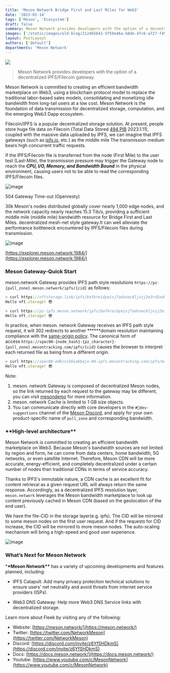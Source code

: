 ```yaml
---
title: 'Meson Network Bridge First and Last Miles for Web3'
date: '2023-01-14'
tags: ['Meson', 'Ecosystem']
draft: false
summary: Meson Network provides developers with the option of a decentralized IPFS/Filecoin gateway.
images: ['/static/images/old-blog/212465641-5f59e46a-b8de-4fc6-a727-f450ecadafdd.png']
layout: PostLayout
authors: ['default']
departments: 'Meson Network'
---
```


![](/static/images/old-blog/212465641-5f59e46a-b8de-4fc6-a727-f450ecadafdd.png)

> Meson Network provides developers with the option of a decentralized IPFS/Filecoin gateway.

Meson Network is committed to creating an efficient bandwidth marketplace on Web3, using a blockchain protocol model to replace the traditional labor-based sales models, consolidating and monetizing idle bandwidth from long-tail users at a low cost. Meson Network is the foundation of data transmission for decentralized storage, computation, and the emerging Web3 Dapp ecosystem.

Filecoin/IPFS is a popular decentralized storage solution. At present, people store huge file data on Filecoin (Total Data Stored [494 PIB](https://storage.filecoin.io/) 2023.1.11), coupled with the massive data uploaded by IPFS, we can imagine that IPFS gateways (such as [ipfs.io](http://ipfs.io/), etc.) as the middle mile The transmission medium bears high concurrent traffic requests.

If the IPFS/Filecoin file is transferred from the node (First Mile) to the user test (Last-Mile), the transmission pressure may trigger the Gateway node to reach the **_CPU, I/O, Memory, and Bandwidth Bound_** in the physical environment, causing users not to be able to read the corresponding IPFS/Filecoin files.

![image](https://user-images.githubusercontent.com/46369948/212464961-3724c11c-6178-49a4-9e05-26b52fafa8a4.png)

504 Gateway Time-out (Openresty)

30k Meson's nodes distributed globally cover nearly 1,000 edge nodes, and the network capacity nearly reaches 15.3 Tib/s, providing a sufficient middle mile (middle mile) bandwidth resource for Bridge First and Last Miles. decentralized mesh-net style gateway.It can well alleviate the performance bottleneck encountered by IPFS/Filecoin files during transmission.

![image](https://user-images.githubusercontent.com/46369948/212465000-fa37eeb0-f98b-4008-b2c7-b035a0211586.png)

[https://explorer.meson.network:1984/](https://explorer.meson.network:1984/)

### Meson Gateway-Quick Start

meson.network Gateway provides IPFS path style resolutions `https://pz-{pull_zone}.meson.network/ipfs/{cid}` as follows:

```jsx
> curl https://nftstorage.link/ipfs/bafkreidyeivj7adnnac6ljvzj2e3rd5xdw3revw4da7mx2ckrstapoupoq
Hello nft.storage! 😎

> curl https://pz-ipfs.meson.network/ipfs/bafkreidyeivj7adnnac6ljvzj2e3rd5xdw3revw4da7mx2ckrstapoupoq
Hello nft.storage! 😎
```

In practice, when meson. network Gateway receives an IPFS path style request, it will 302 redirects to another **\*\***domain resolution maintaining compliance with the [same-origin policy](https://en.wikipedia.org/wiki/Same-origin_policy). The canonical form of access `https://spec00-{node_hash}-{pz_character}-{pull_zone}.mesontracking.com/ipfs/{cid}` causes the browser to interpret each returned file as being from a different origin.

```jsx
> curl https://spec00-edkccikbiakbajx-04-ipfs.mesontracking.com/ipfs/bafkreidyeivj7adnnac6ljvzj2e3rd5xdw3revw4da7mx2ckrstapoupoq_m_access_key_odbgmzmlvf
Hello nft.storage! 😎
```

Note:

1. meson. network Gateway is composed of decentralized Meson nodes, so the link returned by each request to the gateway may be different, you can visit [mesondemo](https://mesondemo.github.io/) for more information.
2. meson. network Cache is limited to 1 GB size objects.
3. You can communicate directly with core developers in the `#🧐dev-suggestions` channel of the [Meson Discord](https://discord.com/invite/z6YfSHDkmS), and apply for your own product-specific name of `pull_zone` and corresponding bandwidth.

### \***\*High-level architecture\*\***

Meson Network is committed to creating an efficient bandwidth marketplace on Web3. Because Meson's bandwidth sources are not limited by region and form, he can come from data centers, home bandwidth, 5G networks, or even satellite Internet. Therefore, Meson CDN will be more accurate, energy-efficient, and completely decentralized under a certain number of nodes than traditional CDNs in terms of service accuracy.

Thanks to IPFS's immutable nature, a CDN cache is an excellent fit for content retrieval as a given request URL will always return the same response. Accordingly, as a decentralized IPFS resolution layer, `meson.network` leverages the Meson bandwidth marketplace to look up content previously cached in Meson CDN (based on the geolocation of the end user).

We have the file-CID in the storage layer(e.g. ipfs). The CID will be mirrored to some meson nodes on the first user request. And if the requests for CID increase, the CID will be mirrored to more meson nodes. The auto-scaling mechanism will bring a high-speed and good user experience.

![image](https://user-images.githubusercontent.com/46369948/212465076-c31f1502-0d16-4520-839c-3adf28b8e903.png)

### What’s Next for Meson Network

\***\*Meson Network\*\*** has a variety of upcoming developments and features planned, including:

- IPFS Catapult: Add many privacy protection technical solutions to ensure users' net neutrality and avoid threats from internet service providers (ISPs).

- Web3 DNS Gateway: Help more Web3 DNS Service links with decentralized storage.

Learn more about Fleek by visiting any of the following:

- Website: [https://meson.network/](https://meson.network/)
- Twitter: [https://twitter.com/NetworkMeson](https://twitter.com/NetworkMeson)
- Discord: [https://discord.com/invite/z6YfSHDkmS](https://discord.com/invite/z6YfSHDkmS)
- Docs: [https://docs.meson.network/](https://docs.meson.network/)
- Youtube: [https://www.youtube.com/c/MesonNetwork](https://www.youtube.com/c/MesonNetwork)

